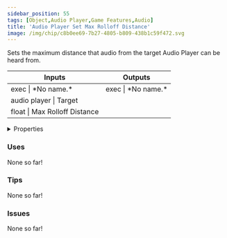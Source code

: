 ```yaml
---
sidebar_position: 55
tags: [Object,Audio Player,Game Features,Audio]
title: 'Audio Player Set Max Rolloff Distance'
image: /img/chip/c8b0ee69-7b27-4805-b809-438b1c59f472.svg
---
```


Sets the maximum distance that audio from the target Audio Player can be heard from.



<IChip uuid="c8b0ee69-7b27-4805-b809-438b1c59f472"/>

<table><thead><tr><th>Inputs</th><th>Outputs</th></tr></thead><tbody><tr><td>exec | *No name.*</td><td>exec | *No name.*</td></tr><tr><td>audio player | Target</td><td /></tr><tr><td>float | Max Rolloff Distance</td><td /></tr></tbody></table>

<details>
  <summary>Properties</summary>
  <div>
    <div>
    <table>
      <tbody>
        <tr>
          <td>Is beta required?</td>
          <td>No</td>
        </tr>
        <tr>
          <td>Is chip a trolling risk?</td>
          <td>No</td>
        </tr>
        <tr>
          <td>Is chip a role assignment risk?</td>
          <td>No</td>
        </tr>
        <tr>
          <td>Chip UUID</td>
          <td>c8b0ee69-7b27-4805-b809-438b1c59f472</td>
        </tr>
        <tr>
          <td>Room availability</td>
          <td>Available everywhere</td>
        </tr>
      </tbody>
    </table>
    </div>
  </div>
</details>

### Uses

None so far!

### Tips

None so far!

### Issues

None so far!